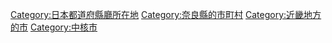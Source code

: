{{catmore}}
{{Commonscat|Nara, Nara}}
{{DEFAULTSORT:Nara-shi}}
[[Category:日本都道府縣廳所在地|Category:日本都道府縣廳所在地]]
[[Category:奈良縣的市町村|Category:奈良縣的市町村]]
[[Category:近畿地方的市|Category:近畿地方的市]]
[[Category:中核市|Category:中核市]]